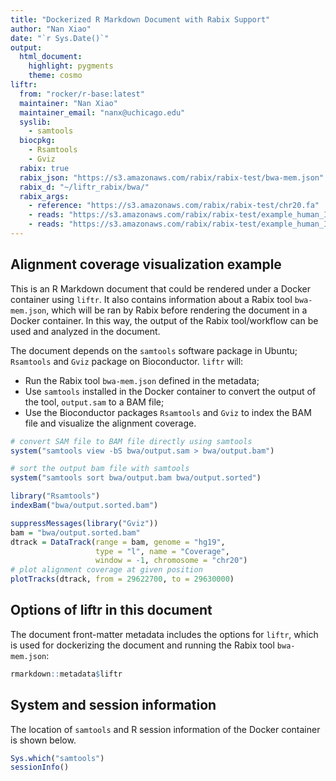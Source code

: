 ```yaml
---
title: "Dockerized R Markdown Document with Rabix Support"
author: "Nan Xiao"
date: "`r Sys.Date()`"
output:
  html_document:
    highlight: pygments
    theme: cosmo
liftr:
  from: "rocker/r-base:latest"
  maintainer: "Nan Xiao"
  maintainer_email: "nanx@uchicago.edu"
  syslib:
    - samtools
  biocpkg:
    - Rsamtools
    - Gviz
  rabix: true
  rabix_json: "https://s3.amazonaws.com/rabix/rabix-test/bwa-mem.json"
  rabix_d: "~/liftr_rabix/bwa/"
  rabix_args:
    - reference: "https://s3.amazonaws.com/rabix/rabix-test/chr20.fa"
    - reads: "https://s3.amazonaws.com/rabix/rabix-test/example_human_Illumina.pe_1.fastq"
    - reads: "https://s3.amazonaws.com/rabix/rabix-test/example_human_Illumina.pe_2.fastq"
---
```


## Alignment coverage visualization example

This is an R Markdown document that could be rendered under a Docker container using `liftr`. It also contains information about a Rabix tool `bwa-mem.json`, which will be ran by Rabix before rendering the document in a Docker container. In this way, the output of the Rabix tool/workflow can be used and analyzed in the document.

The document depends on the `samtools` software package in Ubuntu; `Rsamtools` and `Gviz` package on Bioconductor. `liftr` will:

  * Run the Rabix tool `bwa-mem.json` defined in the metadata;
  * Use `samtools` installed in the Docker container to convert the output of the tool, `output.sam` to a BAM file;
  * Use the Bioconductor packages `Rsamtools` and `Gviz` to index the BAM file and visualize the alignment coverage.

```r
# convert SAM file to BAM file directly using samtools
system("samtools view -bS bwa/output.sam > bwa/output.bam")

# sort the output bam file with samtools
system("samtools sort bwa/output.bam bwa/output.sorted")
```

```r
library("Rsamtools")
indexBam("bwa/output.sorted.bam")
```

```r
suppressMessages(library("Gviz"))
bam = "bwa/output.sorted.bam"
dtrack = DataTrack(range = bam, genome = "hg19",
                   type = "l", name = "Coverage",
                   window = -1, chromosome = "chr20")
# plot alignment coverage at given position
plotTracks(dtrack, from = 29622700, to = 29630000)
```

## Options of liftr in this document

The document front-matter metadata includes the options for `liftr`, which is used for dockerizing the document and running the Rabix tool `bwa-mem.json`:

```r
rmarkdown::metadata$liftr
```

## System and session information

The location of `samtools` and R session information of the Docker container is shown below.

```r
Sys.which("samtools")
sessionInfo()
```
